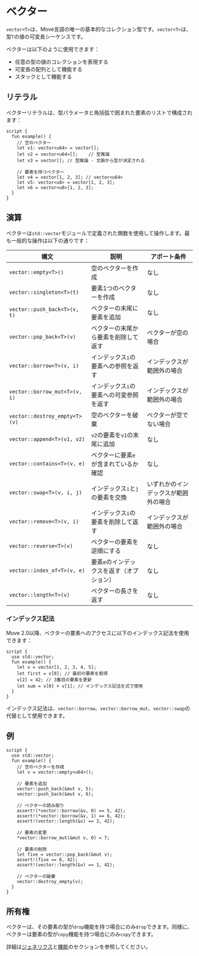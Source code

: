 # ベクター

`vector<T>`は、Move言語の唯一の基本的なコレクション型です。`vector<T>`は、型`T`の値の可変長シーケンスです。

ベクターは以下のように使用できます：
- 任意の型の値のコレクションを表現する
- 可変長の配列として機能する
- スタックとして機能する

## リテラル

ベクターリテラルは、型パラメータと角括弧で囲まれた要素のリストで構成されます：
```move
script {
  fun example() {
    // 空のベクター
    let v1: vector<u64> = vector[];
    let v2 = vector<u64>[];    // 型推論
    let v3 = vector[]; // 型推論 - 文脈から型が決定される

    // 要素を持つベクター
    let v4 = vector[1, 2, 3]; // vector<u64>
    let v5: vector<u8> = vector[1, 2, 3];
    let v6 = vector<u8>[1, 2, 3];
  }
}
```

## 演算

ベクターは`std::vector`モジュールで定義された関数を使用して操作します。最も一般的な操作は以下の通りです：

| 構文                      | 説明                                   | アボート条件                |
|--------------------------|----------------------------------------|---------------------------|
| `vector::empty<T>()`     | 空のベクターを作成                     | なし                      |
| `vector::singleton<T>(t)`| 要素1つのベクターを作成                | なし                      |
| `vector::push_back<T>(v, t)` | ベクターの末尾に要素を追加         | なし                      |
| `vector::pop_back<T>(v)` | ベクターの末尾から要素を削除して返す   | ベクターが空の場合        |
| `vector::borrow<T>(v, i)`| インデックス`i`の要素への参照を返す    | インデックスが範囲外の場合 |
| `vector::borrow_mut<T>(v, i)` | インデックス`i`の要素への可変参照を返す | インデックスが範囲外の場合 |
| `vector::destroy_empty<T>(v)` | 空のベクターを破棄                | ベクターが空でない場合     |
| `vector::append<T>(v1, v2)` | `v2`の要素を`v1`の末尾に追加       | なし                      |
| `vector::contains<T>(v, e)` | ベクターに要素`e`が含まれているか確認 | なし                      |
| `vector::swap<T>(v, i, j)` | インデックス`i`と`j`の要素を交換     | いずれかのインデックスが範囲外の場合 |
| `vector::remove<T>(v, i)` | インデックス`i`の要素を削除して返す   | インデックスが範囲外の場合 |
| `vector::reverse<T>(v)` | ベクターの要素を逆順にする             | なし                      |
| `vector::index_of<T>(v, e)` | 要素`e`のインデックスを返す（オプション） | なし                      |
| `vector::length<T>(v)` | ベクターの長さを返す                    | なし                      |

### インデックス記法

Move 2.0以降、ベクターの要素へのアクセスに以下のインデックス記法を使用できます：

```move
script {
  use std::vector;
  fun example() {
    let v = vector[1, 2, 3, 4, 5];
    let first = v[0]; // 最初の要素を取得
    v[2] = 42; // 3番目の要素を更新
    let sum = v[0] + v[1]; // インデックス記法を式で使用
  }
}
```

インデックス記法は、`vector::borrow`、`vector::borrow_mut`、`vector::swap`の代替として使用できます。

## 例

```move
script {
  use std::vector;
  fun example() {
    // 空のベクターを作成
    let v = vector::empty<u64>();
    
    // 要素を追加
    vector::push_back(&mut v, 5);
    vector::push_back(&mut v, 6);

    // ベクターの読み取り
    assert!(*vector::borrow(&v, 0) == 5, 42);
    assert!(*vector::borrow(&v, 1) == 6, 42);
    assert!(vector::length(&v) == 2, 42);

    // 要素の変更
    *vector::borrow_mut(&mut v, 0) = 7;

    // 要素の削除
    let five = vector::pop_back(&mut v);
    assert!(five == 6, 42);
    assert!(vector::length(&v) == 1, 42);

    // ベクターの破棄
    vector::destroy_empty(v);
  }
}
```

## 所有権

ベクターは、その要素の型が`drop`機能を持つ場合にのみ`drop`できます。同様に、ベクターは要素の型が`copy`機能を持つ場合にのみ`copy`できます。

詳細は[ジェネリクス](./generics.mdx)と[機能](./abilities.mdx)のセクションを参照してください。